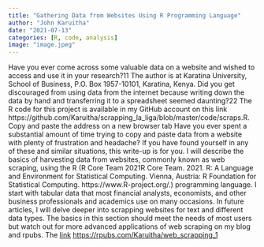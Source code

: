 ```yaml
---
title: "Gathering Data from Websites Using R Programming Language"
author: "John Karuitha"
date: "2021-07-13"
categories: [R, code, analysis]
image: "image.jpeg"
---
```


Have you ever come across some valuable data on a website and wished to access and use it in your research?11 The author is at Karatina University, School of Business, P.O. Box 1957-10101, Karatina, Kenya. Did you get discouraged from using data from the internet because writing down the data by hand and transferring it to a spreadsheet seemed daunting?22 The R code for this project is available in my GitHub account on this link https://github.com/Karuitha/scrapping_la_liga/blob/master/code/scraps.R. Copy and paste the address on a new browser tab Have you ever spent a substantial amount of time trying to copy and paste data from a website with plenty of frustration and headache? If you have found yourself in any of these and similar situations, this write-up is for you. I will describe the basics of harvesting data from websites, commonly known as web scraping, using the R (R Core Team 2021R Core Team. 2021. R: A Language and Environment for Statistical Computing. Vienna, Austria: R Foundation for Statistical Computing. https://www.R-project.org/.) programming language. I start with tabular data that most financial analysts, economists, and other business professionals and academics use on many occasions. In future articles, I will delve deeper into scrapping websites for text and different data types. The basics in this section should meet the needs of most users but watch out for more advanced applications of web scraping on my blog and rpubs.
The [link]( https://rpubs.com/Karuitha/web_scrapping_1) <https://rpubs.com/Karuitha/web_scrapping_1>